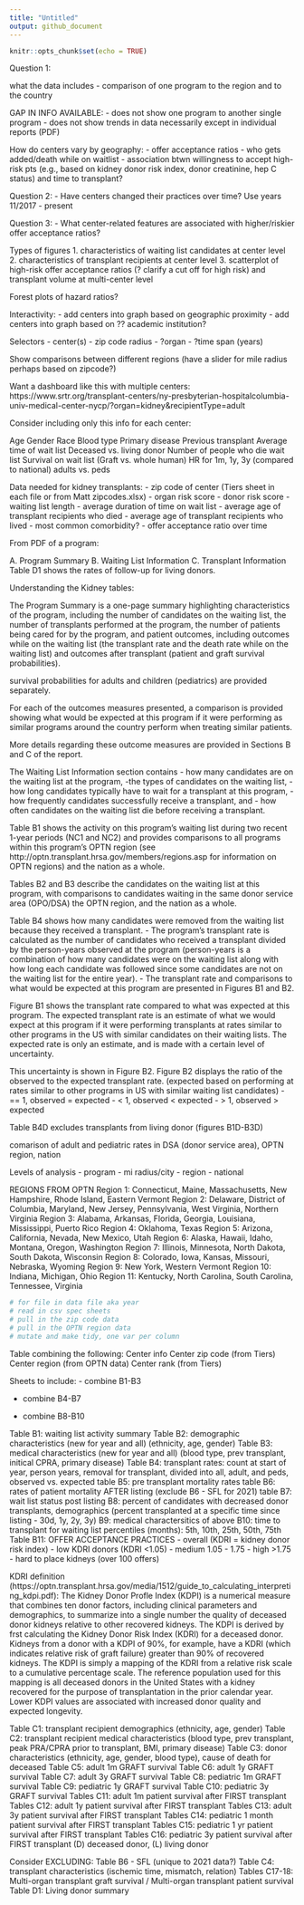 ```yaml
---
title: "Untitled"
output: github_document
---
```


```r
knitr::opts_chunk$set(echo = TRUE)
```


Question 1:

what the data includes
- comparison of one program to the region and to the country

GAP IN INFO AVAILABLE:
- does not show one program to another single program
- does not show trends in data necessarily except in individual reports (PDF)

How do centers vary by geography:
- offer acceptance ratios
- who gets added/death while on waitlist
- association btwn willingness to accept high-risk pts (e.g., based on kidney donor risk index, donor creatinine, hep C status) and time to transplant?

Question 2:
- Have centers changed their practices over time? Use years 11/2017 - present

Question 3:
- What center-related features are associated with higher/riskier offer acceptance ratios?

Types of figures
1. characteristics of waiting list candidates at center level
2. characteristics of transplant recipients at center level
3. scatterplot of high-risk offer acceptance ratios (? clarify a cut off for high risk) and transplant volume at multi-center level

Forest plots of hazard ratios?


Interactivity:
- add centers into graph based on geographic proximity
- add centers into graph based on ?? academic institution?

Selectors
- center(s)
- zip code radius
- ?organ
- ?time span (years)

Show comparisons between different regions (have a slider for mile radius perhaps based on zipcode?)


Want a dashboard like this with multiple centers:
https://www.srtr.org/transplant-centers/ny-presbyterian-hospitalcolumbia-univ-medical-center-nycp/?organ=kidney&recipientType=adult


Consider including only this info for each center:

Age
Gender
Race
Blood type
Primary disease
Previous transplant
Average time of wait list
Deceased vs. living donor
Number of people who die wait list
Survival on wait list (Graft vs. whole human)
HR for 1m, 1y, 3y (compared to national)
adults vs. peds




Data needed for kidney transplants:
- zip code of center (Tiers sheet in each file or from Matt zipcodes.xlsx)
- organ risk score
- donor risk score
- waiting list length
- average duration of time on wait list
- average age of transplant recipients who died
- average age of transplant recipients who lived
- most common comorbidity?
- offer acceptance ratio over time

From PDF of a program:

A. Program Summary
B. Waiting List Information 
C. Transplant Information
Table D1 shows the rates of follow-up for living donors.



Understanding the Kidney tables:

The Program Summary is a one-page summary highlighting characteristics of the program, including the 
number of candidates on the waiting list, 
the number of transplants performed at the program, 
the number of patients being cared for by the program, 
and patient outcomes, 
  including outcomes while on the waiting list (the transplant rate and the death rate while on the waiting list) and 
  outcomes after transplant (patient and graft survival probabilities). 
  
survival probabilities for adults and children (pediatrics) are provided separately. 

For each of the outcomes measures presented, a comparison is provided showing what would be expected at this program if it were performing as similar programs around the country perform when treating similar patients. 

More details regarding these outcome measures are provided in Sections B and C of the report.

The Waiting List Information section contains 
- how many candidates are on the waiting list at the program, 
-the types of candidates on the waiting list, 
- how long candidates typically have to wait for a transplant at this program, 
- how frequently candidates successfully receive a transplant, and 
- how often candidates on the waiting list die before receiving a transplant.

Table B1 shows the activity on this program's waiting list during two recent 1-year periods (NC1 and NC2) and provides comparisons to all programs within this program's OPTN region (see http://optn.transplant.hrsa.gov/members/regions.asp for information on OPTN regions) and the nation as a whole. 

Tables B2 and B3 describe the candidates on the waiting list at this program, with comparisons to candidates waiting in the same donor service area (OPO/DSA) the OPTN region, and the nation as a whole.

Table B4 shows how many candidates were removed from the waiting list because they received a transplant. 
- The program's transplant rate is calculated as the number of candidates who received a transplant divided by the person-years observed at the program (person-years is a combination of how many candidates were on the waiting list along with how long each candidate was followed since some candidates are not on the waiting list for the entire year). 
- The transplant rate and comparisons to what would be expected at this program are presented in Figures B1 and B2. 

Figure B1 shows the transplant rate compared to what was expected at this program. The expected transplant rate is an estimate of what we would expect at this program if it were performing transplants at rates similar to other programs in the US with similar candidates on their waiting lists. The expected rate is only an estimate, and is made with a certain level of uncertainty. 

This uncertainty is shown in Figure B2. Figure B2 displays the ratio of the observed to the expected transplant rate. (expected based on performing at rates similar to other programs in US with similar waiting list candidates)
 - == 1, observed = expected
 - < 1, observed < expected
 - > 1, observed > expected  
 
Table B4D excludes transplants from living donor (figures B1D-B3D)

comarison of adult and pediatric rates in DSA (donor service area), OPTN region, nation



Levels of analysis
- program
- mi radius/city
- region
- national

REGIONS FROM OPTN
Region 1: Connecticut, Maine, Massachusetts, New Hampshire, Rhode Island, Eastern Vermont
Region 2: Delaware, District of Columbia, Maryland, New Jersey, Pennsylvania, West Virginia, Northern Virginia
Region 3: Alabama, Arkansas, Florida, Georgia, Louisiana, Mississippi, Puerto Rico
Region 4: Oklahoma, Texas
Region 5: Arizona, California, Nevada, New Mexico, Utah
Region 6: Alaska, Hawaii, Idaho, Montana, Oregon, Washington
Region 7: Illinois, Minnesota, North Dakota, South Dakota, Wisconsin
Region 8: Colorado, Iowa, Kansas, Missouri, Nebraska, Wyoming
Region 9: New York, Western Vermont
Region 10: Indiana, Michigan, Ohio
Region 11: Kentucky, North Carolina, South Carolina, Tennessee, Virginia

```r
# for file in data file aka year
# read in csv spec sheets
# pull in the zip code data
# pull in the OPTN region data
# mutate and make tidy, one var per column

```

Table combining the following:
Center info
Center zip code (from Tiers)
Center region (from OPTN data)
Center rank (from Tiers)

Sheets to include:
- combine B1-B3

- combine B4-B7

- combine B8-B10

Table B1: waiting list activity summary
Table B2: demographic characteristics (new for year and all) (ethnicity, age, gender)
Table B3: medical characteristics (new for year and all) (blood type, prev transplant, initical CPRA, primary disease)
Table B4: transplant rates: count at start of year, person years, removal for transplant, divided into all, adult, and peds, observed vs. expected
table B5: pre transplant mortality rates
table B6: rates of patient mortality AFTER listing (exclude B6 - SFL for 2021)
table B7: wait list status post listing
B8: percent of candidates with decreased donor transplants, demographics (percent transplanted at a specific time since listing - 30d, 1y, 2y, 3y)
B9: medical charactersitics of above
B10: time to transplant for waiting list percentiles (months): 5th, 10th, 25th, 50th, 75th
Table B11: OFFER ACCEPTANCE PRACTICES
- overall (KDRI = kidney donor risk index)
- low KDRI donors (KDRI <1.05)
- medium 1.05 - 1.75
- high >1.75
- hard to place kidneys (over 100 offers)

KDRI definition (https://optn.transplant.hrsa.gov/media/1512/guide_to_calculating_interpreting_kdpi.pdf): The Kidney Donor Profle Index (KDPI) is a numerical measure that combines ten donor factors, including clinical parameters and demographics, to summarize into a single number the quality of deceased donor kidneys relative to other recovered kidneys. The KDPI is derived by frst calculating the Kidney Donor Risk Index (KDRI) for a deceased donor.
Kidneys from a donor with a KDPI of 90%, for example, have a KDRI (which indicates relative risk of graft failure) greater than 90% of recovered kidneys. The KDPI is simply a mapping of the KDRI from a relative risk scale to a cumulative percentage scale. The reference population used for this mapping is all deceased donors in the United States with a kidney recovered for the purpose of transplantation in the prior calendar year. Lower KDPI values are associated with increased donor quality and expected longevity.

Table C1: transplant recipient demographics (ethnicity, age, gender)
Table C2: transplant recipient medical characteristics (blood type, prev transplant, peak PRA/CPRA prior to transplant, BMI, primary disease)
Table C3: donor characteristics (ethnicity, age, gender, blood type), cause of death for deceased
Table C5: adult 1m GRAFT survival
Table C6: adult 1y GRAFT survival
Table C7: adult 3y GRAFT survival
Table C8: pediatric 1m GRAFT survival
Table C9: pediatric 1y GRAFT survival
Table C10: pediatric 3y GRAFT survival
Tables C11: adult 1m patient survival after FIRST transplant
Tables C12: adult 1y patient survival after FIRST transplant
Tables C13: adult 3y patient survival after FIRST transplant
Tables C14: pediatric 1 month patient survival after FIRST transplant
Tables C15: pediatric 1 yr patient survival after FIRST transplant
Tables C16: pediatric 3y patient survival after FIRST transplant (D) deceased donor, (L) living donor


Consider EXCLUDING:
Table B6 - SFL (unique to 2021 data?)
Table C4:  transplant characteristics (ischemic time, mismatch, relation)
Tables C17-18: Multi-organ transplant graft survival / Multi-organ transplant patient survival
Table D1: Living donor summary
